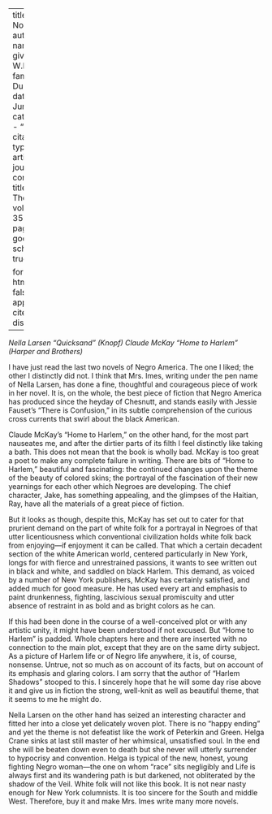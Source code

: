 
---
title: 'Two Novels'
author:
  - name:
      given: W.E.B.
      family: Du Bois
date: Jun. 1928
categories: 
  - ""
citation: 
  type: article-journal
  container-title: The Crisis
  volume: 35
  issue: 6
  page: 202
google-scholar: true

format:
  html:
    toc: false
    appendix-cite-as: display
---


 *Nella Larsen "Quicksand" (Knopf) Claude McKay "Home to Harlem" (Harper and Brothers)*

I have just read the last two novels of Negro America. The one I liked; the other I distinctly did not. I think that Mrs. Imes, writing under the pen name of Nella Larsen, has done a fine, thoughtful and courageous piece of work in her novel. It is, on the whole, the best piece of fiction that Negro America has produced since the heyday of Chesnutt, and stands easily with Jessie Fauset's "There is Confusion," in its subtle comprehension of the curious cross currents that swirl about the black American. 

Claude McKay's "Home to Harlem," on the other hand, for the most part nauseates me, and after the dirtier parts of its filth I feel distinctly like taking a bath. This does not mean that the book is wholly bad. McKay is too great a poet to make any complete failure in writing. There are bits of "Home to Harlem," beautiful and fascinating: the continued changes upon the theme of the beauty of colored skins; the portrayal of the fascination of their new yearnings for each other which Negroes are developing. The chief character, Jake, has something appealing, and the glimpses of the Haitian, Ray, have all the materials of a great piece of fiction. 

But it looks as though, despite this, McKay has set out to cater for that prurient demand on the part of white folk for a portrayal in Negroes of that utter licentiousness which conventional civilization holds white folk back from enjoying---if enjoyment it can be called. That which a certain decadent section of the white American world, centered particularly in New York, longs for with fierce and unrestrained passions, it wants to see written out in black and white, and saddled on black Harlem. This demand, as voiced by a number of New York publishers, McKay has certainly satisfied, and added much for good measure. He has used every art and emphasis to paint drunkenness, fighting, lascivious sexual promiscuity and utter absence of restraint in as bold and as bright colors as he can. 

If this had been done in the course of a well-conceived plot or with any artistic unity, it might have been understood if not excused. But "Home to Harlem" is padded. Whole chapters here and there are inserted with no connection to the main plot, except that they are on the same dirty subject. As a picture of Harlem life or of Negro life anywhere, it is, of course, nonsense. Untrue, not so much as on account of its facts, but on account of its emphasis and glaring colors. I am sorry that the author of "Harlem Shadows" stooped to this. I sincerely hope that he will some day rise above it and give us in fiction the strong, well-knit as well as beautiful theme, that it seems to me he might do. 

Nella Larsen on the other hand has seized an interesting character and fitted her into a close yet delicately woven plot. There is no "happy ending" and yet the theme is not defeatist like the work of Peterkin and Green. Helga Crane sinks at last still master of her whimsical, unsatisfied soul. In the end she will be beaten down even to death but she never will utterly surrender to hypocrisy and convention. Helga is typical of the new, honest, young fighting Negro woman---the one on whom "race" sits negligibly and Life is always first and its wandering path is but darkened, not obliterated by the shadow of the Veil. White folk will not like this book. It is not near nasty enough for New York columnists. It is too sincere for the South and middle West. Therefore, buy it and make Mrs. Imes write many more novels. 

